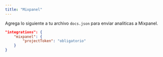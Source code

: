 ```yaml
---
title: "Mixpanel"
---
```


Agrega lo siguiente a tu archivo `docs.json` para enviar analíticas a Mixpanel.

```json Opciones de analítica en docs.json
"integrations": {
    "mixpanel": {
        "projectToken": "obligatorio"
    }
}
```